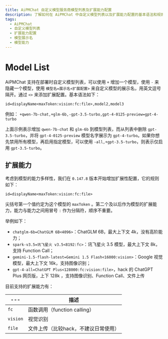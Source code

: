 ```yaml
---
title: AiPMChat 自定义模型服务商模型列表及扩展能力配置
description: 了解如何在 AiPMChat 中自定义模型列表以及扩展能力配置的基本语法和规则。
tags:
  - AiPMChat
  - 自定义模型列表
  - 扩展能力配置
  - 模型展示名
  - 模型能力
---
```


# Model List

AiPMChat 支持在部署时自定义模型列表，可以使用 `+` 增加一个模型，使用 `-` 来隐藏一个模型，使用 `模型名=展示名<扩展配置>` 来自定义模型的展示名，用英文逗号隔开。通过 `<>` 来添加扩展配置。基本语法如下：

```text
id=displayName<maxToken:vision:fc:file>,model2,model3
```

例如： `+qwen-7b-chat,+glm-6b,-gpt-3.5-turbo,gpt-4-0125-preview=gpt-4-turbo`

上面示例表示增加 `qwen-7b-chat` 和 `glm-6b` 到模型列表，而从列表中删除 `gpt-3.5-turbo`，并将 `gpt-4-0125-preview` 模型名字展示为 `gpt-4-turbo`。如果你想先禁用所有模型，再启用指定模型，可以使用 `-all,+gpt-3.5-turbo`，则表示仅启用 `gpt-3.5-turbo`。

## 扩展能力

考虑到模型的能力多样性，我们在 `0.147.8` 版本开始增加扩展性配置，它的规则如下：

```shell
id=displayName<maxToken:vision:fc:file>
```

尖括号第一个值约定为这个模型的 `maxToken` 。第二个及以后作为模型的扩展能力，能力与能力之间用冒号 `:` 作为分隔符，顺序不重要。

举例如下：

- `chatglm-6b=ChatGLM 6B<4096>`：ChatGLM 6B，最大上下文 4k，没有高阶能力；
- `spark-v3.5=讯飞星火 v3.5<8192:fc>`：讯飞星火 3.5 模型，最大上下文 8k，支持 Function Call；
- `gemini-1.5-flash-latest=Gemini 1.5 Flash<16000:vision>`：Google 视觉模型，最大上下文 16k，支持图像识别；
- `gpt-4-all=ChatGPT Plus<128000:fc:vision:file>`，hack 的 ChatGPT Plus 网页版，上下 128k ，支持图像识别、Function Call、文件上传

目前支持的扩展能力有：

| ---      | 描述                                 |
| -------- | ------------------------------------ |
| `fc`     | 函数调用（function calling）         |
| `vision` | 视觉识别                             |
| `file`   | 文件上传（比较hack，不建议日常使用） |
